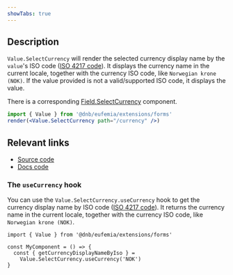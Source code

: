 ```yaml
---
showTabs: true
---
```


## Description

`Value.SelectCurrency` will render the selected currency display name by the `value`'s ISO code ([ISO 4217 code](https://en.wikipedia.org/wiki/ISO_4217)). It displays the currency name in the current locale, together with the currency ISO code, like `Norwegian krone (NOK)`. If the value provided is not a valid/supported ISO code, it displays the value.

There is a corresponding [Field.SelectCurrency](/uilib/extensions/forms/feature-fields/SelectCurrency) component.

```jsx
import { Value } from '@dnb/eufemia/extensions/forms'
render(<Value.SelectCurrency path="/currency" />)
```

## Relevant links

- [Source code](https://github.com/dnbexperience/eufemia/tree/main/packages/dnb-eufemia/src/extensions/forms/Value/SelectCurrency)
- [Docs code](https://github.com/dnbexperience/eufemia/tree/main/packages/dnb-design-system-portal/src/docs/uilib/extensions/forms/Value/SelectCurrency)

### The `useCurrency` hook

You can use the `Value.SelectCurrency.useCurrency` hook to get the currency display name by ISO code ([ISO 4217 code](https://en.wikipedia.org/wiki/ISO_4217)). It returns the currency name in the current locale, together with the currency ISO code, like `Norwegian krone (NOK)`.

```tsx
import { Value } from '@dnb/eufemia/extensions/forms'

const MyComponent = () => {
  const { getCurrencyDisplayNameByIso } =
    Value.SelectCurrency.useCurrency('NOK')
}
```

